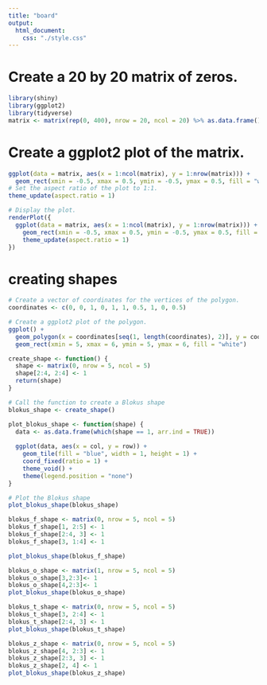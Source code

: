 ```yaml
---
title: "board"
output: 
  html_document:
    css: "./style.css"
---
```





# Create a 20 by 20 matrix of zeros.
```r
library(shiny)
library(ggplot2)
library(tidyverse)
matrix <- matrix(rep(0, 400), nrow = 20, ncol = 20) %>% as.data.frame()
```

# Create a ggplot2 plot of the matrix.
```r

ggplot(data = matrix, aes(x = 1:ncol(matrix), y = 1:nrow(matrix))) +
  geom_rect(xmin = -0.5, xmax = 0.5, ymin = -0.5, ymax = 0.5, fill = "white")
# Set the aspect ratio of the plot to 1:1.
theme_update(aspect.ratio = 1)

# Display the plot.
renderPlot({
  ggplot(data = matrix, aes(x = 1:ncol(matrix), y = 1:nrow(matrix))) +
    geom_rect(xmin = -0.5, xmax = 0.5, ymin = -0.5, ymax = 0.5, fill = "white") +
    theme_update(aspect.ratio = 1)
})
```


# creating shapes

```r


# Create a vector of coordinates for the vertices of the polygon.
coordinates <- c(0, 0, 1, 0, 1, 1, 0.5, 1, 0, 0.5)

# Create a ggplot2 plot of the polygon.
ggplot() +
  geom_polygon(x = coordinates[seq(1, length(coordinates), 2)], y = coordinates[seq(2, length(coordinates), 2)], fill = "red")+
  geom_rect(xmin = 5, xmax = 6, ymin = 5, ymax = 6, fill = "white")

```

```r

create_shape <- function() {
  shape <- matrix(0, nrow = 5, ncol = 5)
  shape[2:4, 2:4] <- 1
  return(shape)
}

# Call the function to create a Blokus shape
blokus_shape <- create_shape()

plot_blokus_shape <- function(shape) {
  data <- as.data.frame(which(shape == 1, arr.ind = TRUE))
  
  ggplot(data, aes(x = col, y = row)) +
    geom_tile(fill = "blue", width = 1, height = 1) +
    coord_fixed(ratio = 1) +
    theme_void() +
    theme(legend.position = "none")
}

# Plot the Blokus shape
plot_blokus_shape(blokus_shape)
```


```r

blokus_f_shape <- matrix(0, nrow = 5, ncol = 5)
blokus_f_shape[1, 2:5] <- 1
blokus_f_shape[2:4, 3] <- 1
blokus_f_shape[3, 1:4] <- 1

plot_blokus_shape(blokus_f_shape)

blokus_o_shape <- matrix(1, nrow = 5, ncol = 5)
blokus_o_shape[3,2:3]<- 1
blokus_o_shape[4,2:3]<- 1
plot_blokus_shape(blokus_o_shape)

blokus_t_shape <- matrix(0, nrow = 5, ncol = 5)
blokus_t_shape[3, 2:4] <- 1
blokus_t_shape[2:4, 3] <- 1
plot_blokus_shape(blokus_t_shape)

blokus_z_shape <- matrix(0, nrow = 5, ncol = 5)
blokus_z_shape[4, 2:3] <- 1
blokus_z_shape[2:3, 3] <- 1
blokus_z_shape[2, 4] <- 1
plot_blokus_shape(blokus_z_shape)
```

